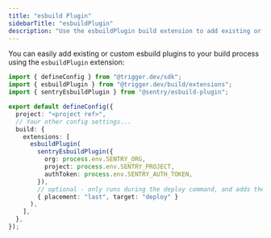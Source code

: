 ```yaml
---
title: "esbuild Plugin"
sidebarTitle: "esbuildPlugin"
description: "Use the esbuildPlugin build extension to add existing or custom esbuild plugins to your build process"
---
```


You can easily add existing or custom esbuild plugins to your build process using the `esbuildPlugin` extension:

```ts
import { defineConfig } from "@trigger.dev/sdk";
import { esbuildPlugin } from "@trigger.dev/build/extensions";
import { sentryEsbuildPlugin } from "@sentry/esbuild-plugin";

export default defineConfig({
  project: "<project ref>",
  // Your other config settings...
  build: {
    extensions: [
      esbuildPlugin(
        sentryEsbuildPlugin({
          org: process.env.SENTRY_ORG,
          project: process.env.SENTRY_PROJECT,
          authToken: process.env.SENTRY_AUTH_TOKEN,
        }),
        // optional - only runs during the deploy command, and adds the plugin to the end of the list of plugins
        { placement: "last", target: "deploy" }
      ),
    ],
  },
});
```
